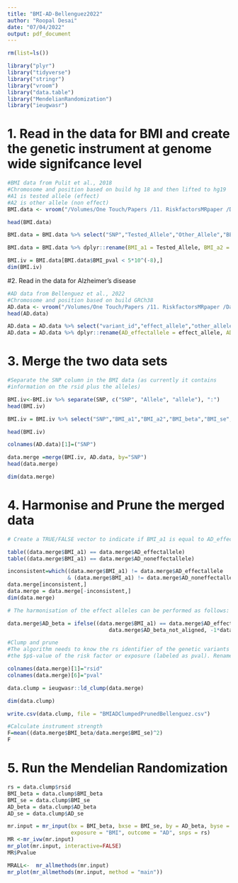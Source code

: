 ```yaml
---
title: "BMI-AD-Bellenguez2022"
author: "Roopal Desai"
date: "07/04/2022"
output: pdf_document
---
```


```r
rm(list=ls())
```


```r
library("plyr") 
library("tidyverse")
library("stringr") 
library("vroom") 
library("data.table") 
library("MendelianRandomization") 
library("ieugwasr")
```


# 1. Read in the data for BMI and create the genetic instrument at genome wide signifcance level 

```r
#BMI data from Pulit et al., 2018
#Chromosome and position based on build hg 18 and then lifted to hg19
#A1 is tested allele (effect)
#A2 is other allele (non effect)
BMI.data <- vroom("/Volumes/One Touch/Papers /11. RiskfactorsMRpaper /Data/BMI/bmi.giant-ukbb.meta-analysis.combined.23May2018.txt")

head(BMI.data)

BMI.data = BMI.data %>% select("SNP","Tested_Allele","Other_Allele","BETA","SE","P")

BMI.data = BMI.data %>% dplyr::rename(BMI_a1 = Tested_Allele, BMI_a2 = Other_Allele, BMI_beta = BETA, BMI_se = SE, BMI_pval = P)
```

```r
BMI.iv = BMI.data[BMI.data$BMI_pval < 5*10^(-8),]
dim(BMI.iv)
```

#2. Read in the data for Alzheimer's disease 

```r
#AD data from Bellenguez et al., 2022 
#Chromosome and position based on build GRCh38
AD.data <- vroom("/Volumes/One Touch/Papers /11. RiskfactorsMRpaper /Data/Alzheimer's Disease/Bellenguez 2022/GCST90027158_buildGRCh38.tsv")
head(AD.data)
```


```r
AD.data = AD.data %>% select("variant_id","effect_allele","other_allele","beta","standard_error","p_value")
AD.data = AD.data %>% dplyr::rename(AD_effectallele = effect_allele, AD_noneffectallele = other_allele, AD_beta_not_aligned = beta, AD_se = standard_error, AD_pval = p_value)
```


# 3. Merge the two data sets 

```r
#Separate the SNP column in the BMI data (as currently it contains 
#information on the rsid plus the alleles)

BMI.iv<-BMI.iv %>% separate(SNP, c("SNP", "Allele", "allele"), ":")
head(BMI.iv)

```


```r

BMI.iv = BMI.iv %>% select("SNP","BMI_a1","BMI_a2","BMI_beta","BMI_se","BMI_pval")
```

```r
head(BMI.iv)
```


```r

colnames(AD.data)[1]=("SNP")

data.merge =merge(BMI.iv, AD.data, by="SNP") 
head(data.merge)
```


```r
dim(data.merge)
```


# 4. Harmonise and Prune the merged data 

```r

# Create a TRUE/FALSE vector to indicate if BMI_a1 is equal to AD_effectallele. 

table((data.merge$BMI_a1) == data.merge$AD_effectallele)
table((data.merge$BMI_a1) == data.merge$AD_noneffectallele)

```



```r

inconsistent=which((data.merge$BMI_a1) != data.merge$AD_effectallele 
                   & (data.merge$BMI_a1) != data.merge$AD_noneffectallele)
data.merge[inconsistent,]
data.merge = data.merge[-inconsistent,]
dim(data.merge)
```

```r

# The harmonisation of the effect alleles can be performed as follows: 

data.merge$AD_beta = ifelse((data.merge$BMI_a1) == data.merge$AD_effectallele, 
                                data.merge$AD_beta_not_aligned, -1*data.merge$AD_beta_not_aligned)
```

```r
#Clump and prune
#The algorithm needs to know the rs identifier of the genetic variants (labeled as rsid) and 
#the $p$-value of the risk factor or exposure (labeled as pval). Rename the following columns accordingly:

colnames(data.merge)[1]="rsid"
colnames(data.merge)[6]="pval"

data.clump = ieugwasr::ld_clump(data.merge)

```

```r
dim(data.clump)
```

```r
write.csv(data.clump, file = "BMIADClumpedPrunedBellenguez.csv")
```

```r
#Calculate instrument strength
F=mean((data.merge$BMI_beta/data.merge$BMI_se)^2)
F
```

# 5. Run the Mendelian Randomization 
```r
rs = data.clump$rsid
BMI_beta = data.clump$BMI_beta
BMI_se = data.clump$BMI_se
AD_beta = data.clump$AD_beta
AD_se = data.clump$AD_se

mr.input = mr_input(bx = BMI_beta, bxse = BMI_se, by = AD_beta, byse = AD_se, 
                    exposure = "BMI", outcome = "AD", snps = rs)
MR <-mr_ivw(mr.input)
mr_plot(mr.input, interactive=FALSE)
MR$Pvalue
```



```r
MRALL<-  mr_allmethods(mr.input)
mr_plot(mr_allmethods(mr.input, method = "main"))

```

